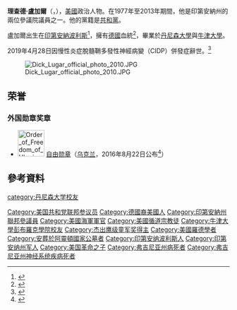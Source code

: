 '''理查德·盧加爾'''（{{lang-en|'''Richard Lugar'''}}，{{bd|1932年|4月4日|2019年|4月28日|catIdx=Lugar}}），[[美國|美國]]政治人物。在1977年至2013年期間，他是印第安納州的兩位參議院議員之一。他的黨籍是[[共和黨_(美國)|共和黨]]。

盧加爾出生在[[印第安納波利斯|印第安納波利斯]]<ref>{{Cite web |url=http://www.wargs.com/political/lugar.html |title=Ancestry of Dick Lugar |accessdate=2016-01-04 |archive-date=2016-10-15 |archive-url=https://web.archive.org/web/20161015190349/http://www.wargs.com/political/lugar.html |dead-url=no }}</ref>，擁有[[德國|德國]]血統<ref>{{cite web |url=http://www.ighs.org/index_files/Page2965.htm |title=存档副本 |accessdate=2012-11-07  |deadurl=yes |archiveurl=https://web.archive.org/web/20130202050332/http://www.ighs.org/index_files/Page2965.htm |archivedate=2013-02-02 }}</ref>，畢業於[[丹尼森大學|丹尼森大學]]與[[牛津大學|牛津大學]]。

2019年4月28日因慢性炎症脫髓鞘多發性神經病變（CIDP）併發症辭世。<ref>{{Cite web |url=https://www.cna.com.tw/news/aopl/201904290301.aspx |title=美前重量級參議員魯嘉辭世 曾力促對台軍售 |accessdate=2019-04-29 |archive-date=2019-04-29 |archive-url=https://web.archive.org/web/20190429185444/https://www.cna.com.tw/news/aopl/201904290301.aspx |dead-url=no }}</ref>

[[File:Dick_Lugar_official_photo_2010.JPG|thumb]]

==荣誉==
===外国勋章奖章===
* [[File:Order_of_Freedom_of_Ukraine.png|60px]] [[自由勋章_(乌克兰)|自由勋章]]（[[乌克兰|乌克兰]]，2016年8月22日公布<ref>{{uk}}{{cite web |url=https://www.president.gov.ua/documents/3402016-20387 |title=УКАЗ ПРЕЗИДЕНТА УКРАЇНИ №340/2016 |publisher=Президент України |date=2016-08-22 |accessdate=2021-12-22 |archiveurl=https://web.archive.org/web/20211209021112/https://www.president.gov.ua/documents/3402016-20387 |archivedate=2021-12-09 |dead-url=no }}</ref>）

== 參考資料 ==
{{reflist}}

{{Authority control}}
{{DEFAULTSORT:Lugar, Richard}}
[[Category:美国共和党联邦参议员|Category:美国共和党联邦参议员]]
[[Category:德國裔美國人|Category:德國裔美國人]]
[[Category:印第安納州聯邦參議員|Category:印第安納州聯邦參議員]]
[[Category:美國海軍軍官|Category:美國海軍軍官]]
[[Category:美國循道宗教徒|Category:美國循道宗教徒]]
[[Category:牛津大學彭布羅克學院校友|Category:牛津大學彭布羅克學院校友]]
[[Category:杰出鹰级童军奖得主|Category:杰出鹰级童军奖得主]]
[[category:丹尼森大学校友|category:丹尼森大学校友]]
[[Category:美國羅德學者|Category:美國羅德學者]]
[[Category:安葬於阿靈頓國家公墓者|Category:安葬於阿靈頓國家公墓者]]
[[Category:印第安纳波利斯人|Category:印第安纳波利斯人]]
[[Category:印第安纳州军人|Category:印第安纳州军人]]
[[Category:美国革命之子|Category:美国革命之子]]
[[Category:弗吉尼亚州病死者|Category:弗吉尼亚州病死者]]
[[Category:弗吉尼亚州神经系统疾病死者|Category:弗吉尼亚州神经系统疾病死者]]